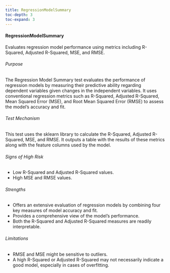 ```yaml
---
title: RegressionModelSummary
toc-depth: 3
toc-expand: 3
---
```







 
#### RegressionModelSummary

Evaluates regression model performance using metrics including R-Squared, Adjusted R-Squared, MSE, and RMSE.

###### Purpose

The Regression Model Summary test evaluates the performance of regression models by measuring their predictive
ability regarding dependent variables given changes in the independent variables. It uses conventional regression
metrics such as R-Squared, Adjusted R-Squared, Mean Squared Error (MSE), and Root Mean Squared Error (RMSE) to
assess the model's accuracy and fit.

###### Test Mechanism

This test uses the sklearn library to calculate the R-Squared, Adjusted R-Squared, MSE, and RMSE. It outputs a
table with the results of these metrics along with the feature columns used by the model.

###### Signs of High Risk

- Low R-Squared and Adjusted R-Squared values.
- High MSE and RMSE values.

###### Strengths

- Offers an extensive evaluation of regression models by combining four key measures of model accuracy and fit.
- Provides a comprehensive view of the model's performance.
- Both the R-Squared and Adjusted R-Squared measures are readily interpretable.

###### Limitations

- RMSE and MSE might be sensitive to outliers.
- A high R-Squared or Adjusted R-Squared may not necessarily indicate a good model, especially in cases of
overfitting.




 